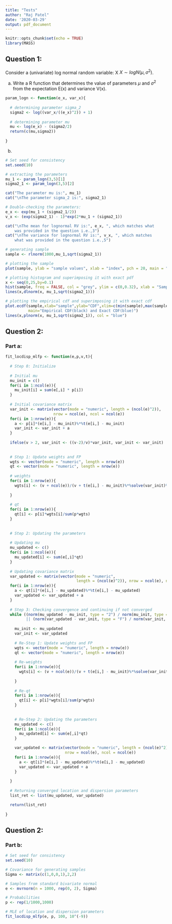 ```yaml
---
title: "Tests"
author: "Raj Patel"
date: '2020-03-29'
output: pdf_document
---
```


```r
knitr::opts_chunk$set(echo = TRUE)
library(MASS)
```

## Question 1:

Consider a (univariate) log normal random variable: X $X \sim logN(\mu,\sigma^2)$.

(a) Write a R function that determines the value of parameters $\mu$ and $\sigma^2$ from the expectation E(x) and variance V(x).

```r

param_logn <- function(e_x, var_x){
  
  # determining parameter sigma_2
  sigma2 <- log((var_x/((e_x)^2)) + 1)
  
  # determining parameter mu
  mu <- log(e_x) - (sigma2/2)
  return(c(mu,sigma2))
  
}

```

(b) 

```r

# Set seed for consistency
set.seed(10)

# extracting the parameters
mu_1 <- param_logn(3,5)[1]
sigma2_1 <- param_logn(3,5)[2]

cat("The parameter mu is:", mu_1)
cat("\nThe parameter sigma_2 is:", sigma2_1)

# Double-checking the parameters:
e_x <- exp(mu_1 + (sigma2_1/2))
v_x <- (exp(sigma2_1) - 1)*exp(2*mu_1 + (sigma2_1))

cat("\nThe mean for lognormal RV is:", e_x, ", which matches what 
    was provided in the question i.e.,3")
cat("\nThe variance for lognormal RV is:", v_x, ", which matches 
    what was provided in the question i.e.,5")

# generating sample
sample <- rlnorm(1000,mu_1,sqrt(sigma2_1))

# plotting the sample
plot(sample, ylab = "sample values", xlab = "index", pch = 20, main = "Sample Values")

# plotting histogram and superimposing it with exact pdf
x <- seq(0,25,by=0.1)
hist(sample, freq = FALSE, col = "grey", ylim = c(0,0.32), xlab = "Sample Values")
lines(x,dlnorm(x, mu_1,sqrt(sigma2_1)))

# plotting the empirical cdf and superimposing it with exact cdf
plot.ecdf(sample,xlab="sample",ylab="CDF",xlim=c(min(sample),max(sample)), 
          main="Empirical CDF(black) and Exact CDF(blue)")
lines(x,plnorm(x, mu_1,sqrt(sigma2_1)), col = "blue")


```

## Question 2:

### Part a:

```r

fit_locdisp_mlfp <- function(e,p,v,t){
  
  # Step 0: Initialize
  
  # Initial mu
  mu_init = c()
  for(i in 1:ncol(e)){
    mu_init[i] = sum(e[,i] * p[i])
  }
  
  # Initial covariance matrix
  var_init <- matrix(vector(mode = "numeric", length = (ncol(e)^2)), 
                     nrow = ncol(e), ncol = ncol(e))
  for(i in 1:nrow(e)){
    a <- p[i]*(e[i,] - mu_init)%*%t(e[i,] - mu_init)
    var_init <- var_init + a
  }
  
  ifelse(v > 2, var_init <- ((v-2)/v)*var_init, var_init <- var_init)
  
  
  # Step 1: Update weights and FP
  wgts <- vector(mode = "numeric", length = nrow(e))
  qt <- vector(mode = "numeric", length = nrow(e))
  
  # weights
  for(i in 1:nrow(e)){
    wgts[i] <- (v + ncol(e))/(v + t(e[i,] - mu_init)%*%solve(var_init)%*%(e[i,] - 
                                                                            mu_init))
  }
  
  # qt
  for(i in 1:nrow(e)){
    qt[i] <- p[i]*wgts[i]/sum(p*wgts)
  }
  
  
  # Step 2: Updating the parameters
  
  # Updating mu
  mu_updated <- c()
  for(i in 1:ncol(e)){
    mu_updated[i] <- sum(e[,i]*qt)
  }
  
  # Updating covariance matrix
  var_updated <- matrix(vector(mode = "numeric", 
                               length = (ncol(e)^2)), nrow = ncol(e), ncol = ncol(e))
  for(i in 1:nrow(e)){
    a <- qt[i]*(e[i,] - mu_updated)%*%t(e[i,] - mu_updated)
    var_updated <- var_updated + a
  }
  
  # Step 3: Checking convergence and continuing if not converged
  while ((norm(mu_updated - mu_init, type = "2") / norm(mu_init, type = "2")) > t 
         || (norm(var_updated - var_init, type = "F") / norm(var_init, type = "F")) > t){
    
    mu_init <- mu_updated
    var_init <- var_updated
    
    # Re-Step 1: Update weights and FP
    wgts <- vector(mode = "numeric", length = nrow(e))
    qt <- vector(mode = "numeric", length = nrow(e))
  
    # Re-weights
    for(i in 1:nrow(e)){
      wgts[i] <- (v + ncol(e))/(v + t(e[i,] - mu_init)%*%solve(var_init)%*%(e[i,] 
                                                                            - mu_init))
    }
  
    # Re-qt
    for(i in 1:nrow(e)){
      qt[i] <- p[i]*wgts[i]/sum(p*wgts)
    }
  
  
    # Re-Step 2: Updating the parameters
    mu_updated <- c()
    for(i in 1:ncol(e)){
      mu_updated[i] <- sum(e[,i]*qt)
    }

    var_updated <- matrix(vector(mode = "numeric", length = (ncol(e)^2)), 
                          nrow = ncol(e), ncol = ncol(e))
    for(i in 1:nrow(e)){
      a <- qt[i]*(e[i,] - mu_updated)%*%t(e[i,] - mu_updated)
      var_updated <- var_updated + a
    }
    
  }
  
  # Returning converged location and dispersion parameters 
  list_ret <- list(mu_updated, var_updated)

  return(list_ret)
  
}

```

## Question 2:

### Part b:

```r

# Set seed for consistency
set.seed(10)

# Covariance for generating samples
Sigma <- matrix(c(1,0,0,1),2,2)

# Samples from standard bivariate normal
e <- mvrnorm(n = 1000, rep(0, 2), Sigma)

# Probabilities
p <- rep(1/1000,1000)

# MLE of location and dispersion parameters
fit_locdisp_mlfp(e, p, 100, 10^(-9))

```